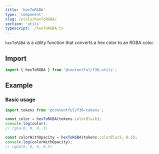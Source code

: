 ```yaml
---
title: 'hexToRGBA'
type: 'component'
slug: /utils/hexToRGBA/
section: 'utils'
typescript: ./hexToRGBA.ts
---
```


`hexToRGBA` is a utility function that converts a hex color to an RGBA color.

## Import

```jsx static=true
import { hexToRGBA } from '@contentful/f36-utils';
```

## Example

### Basic usage

```ts
import tokens from '@contentful/f36-tokens';

const color = hexToRGBA(tokens.colorBlack);
console.log(color);
// rgba(0, 0, 0, 1)

const colorWithOpacity = hexToRGBA(tokens.colorBlack, 0.5);
console.log(colorWithOpacity);
// rgba(0, 0, 0, 0.5)
```
